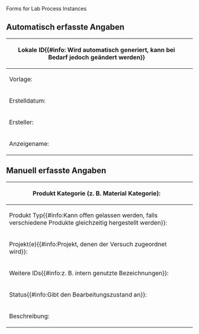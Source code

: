 <noinclude>Forms for Lab Process Instances

{{OslTemplate:Helper/Docu/FormTemplate}}
<!-- {{{info|page name=LabObject:<OslTemplate:LabProcess/Instance[short_timestamp]>-<OslTemplate:LabProcess/Instance[creator_abbreviation]>-<unique number;start=01>00-<OslTemplate:LabProcess/Instance[type_symbol]>}}} -->
</noinclude>
<includeonly>
{{{info|page name={{OslTemplate:ID/UUID |namespace=LabObject}} }}}
<div id="wikiPreview" style="display: none; padding-bottom: 25px; margin-bottom: 25px; border-bottom: 1px solid #AAAAAA;"></div>
{{{for template|OslTemplate:LabProcess/Instance}}}
== Automatisch erfasste Angaben ==
<div class="mw-collapsible mw-collapsed">
{| class="formtable"
! Lokale ID{{#info: Wird automatisch generiert, kann bei Bedarf jedoch geändert werden}}
| <div class="uniquePatternedField" data-pattern="${short_timestamp}-${user_abbreviation}-${unique_number}-pi" data-increment="100">{{{field|id|mandatory|property=HasId|size=25|unique}}}</div>{{{field|short_timestamp|hidden}}}{{{field|creator_abbreviation|hidden}}}{{{field|type_symbol}}}
|-
! Vorlage: 
| {{{field|template}}} 
|-
! Erstelldatum: 
| {{{field|timestamp|input type=datetimeflatpicker|format=d.m.Y H:i|default=now}}}
|-
! Ersteller: 
| {{{field|creator|default=current user}}} 
|-
! Anzeigename: 
| {{{field|name}}} 
|}
</div>
== Manuell erfasste Angaben ==
{| class="formtable"
! Produkt Kategorie (z. B. Material Kategorie): 
| {{{field|output_category|input type=tree|top category=Object|height=500|width=400|depth=1}}} 
<!-- {{{field|material category2|input type=combobox|default=Category:Material|values from concept=MaterialCategory}}} -->
|-
! Produkt Typ{{#info:Kann offen gelassen werden, falls verschiedene Produkte gleichzeitig hergestellt werden}}:
| {{{field|output_type|input type=SF_Select|query=((Category:@@@@));?Display_title_of;format~plain;sep~,;link~none;headers~hide;limit~1000|sametemplate|field=output_category|label}}}
|-
! Projekt(e){{#info:Projekt, denen der Versuch zugeordnet wird}}: 
| {{{field|projects|values from category=LIMS/Project/Part|input type=tokens|delimiter=;}}}
|-
! Weitere IDs{{#info:z. B. intern genutzte Bezeichnungen}}: 
| {{{field|additional_ids|input type=tokens|delimiter=;}}}
|-
! Status{{#info:Gibt den Bearbeitungszustand an}}: 
| {{{field|status|input type=dropdown|values from category=OSL43e208341bdd43dc9a5e43d6786adb54|default=Term:OSLf474ec34b7df451ea8356134241aef8a}}}
|-
! Beschreibung: 
| {{{field|description|input type=textarea|editor=visualeditor|class=toolbarOnTop}}} 
|}
{{{end template}}}

{{{standard input|save}}}
</includeonly>